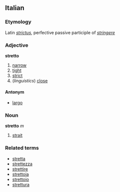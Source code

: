 ==Italian==
===Etymology===
Latin ''[[strictus]]'', perfective passive participle of ''[[stringere]]''
===Adjective===
'''stretto'''

# [[narrow]]
# [[tight]]
# [[strict]]
# (''linguistics'') [[close]]

====Antonym====
*[[largo]]

===Noun===
'''stretto''' ''m''

# [[strait]]

===Related terms===
*[[stretta]]
*[[strettezza]]
*[[strettire]]
*[[strettoia]]
*[[strettoio]]
*[[strettura]]